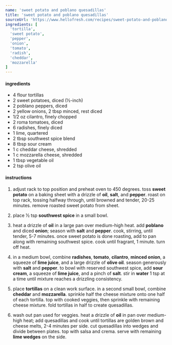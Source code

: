 ```yaml
---
name: 'sweet potato and poblano quesadillas'
title: 'sweet potato and poblano quesadillas'
sourceUrl: 'https://www.hellofresh.com/recipes/sweet-potato-and-poblano-quesadillas-61f98896e84b797e037a6619'
ingredients: [
  'tortilla',
  'sweet potato',
  'pepper',
  'onion',
  'tomato',
  'radish',
  'cheddar',
  'mozzarella'
]
---
```


#### ingredients

- 4 flour tortillas
- 2 sweet potatoes, diced (½-inch)
- 2 poblano peppers, diced
- 2 yellow onions, 2 tbsp minced, rest diced
- 1/2 oz cilantro, finely chopped
- 2 roma tomatoes, diced
- 6 radishes, finely diced
- 1 lime, quartered
- 2 tbsp southwest spice blend
- 8 tbsp sour cream
- 1 c cheddar cheese, shredded
- 1 c mozzarella cheese, shredded
- 1 tbsp vegetable oil
- 2 tsp olive oil

#### instructions

1. adjust rack to top position and preheat oven to 450 degrees. toss **sweet potato** on a baking sheet with a drizzle of **oil**, **salt**, and **pepper**. roast on top rack, tossing halfway through, until browned and tender, 20-25 minutes. remove roasted sweet potato from sheet.

2. place ½ tsp **southwest spice** in a small bowl.

3. heat a drizzle of **oil** in a large pan over medium-high heat. add **poblano** and diced **onion**; season with **salt** and **pepper**. cook, stirring, until tender, 5-7 minutes. once sweet potato is done roasting, add to pan along with remaining southwest spice. cook until fragrant, 1 minute. turn off heat.

4. in a medium bowl, combine **radishes**, **tomato**, **cilantro**, **minced onion**, a squeeze of **lime juice**, and a large drizzle of **olive oil**. season generously with **salt** and **pepper**. to bowl with reserved southwest spice, add **sour cream**, a squeeze of **lime juice**, and a pinch of **salt**. stir in **water** 1 tsp at a time until mixture reaches a drizzling consistency.

5. place **tortillas** on a clean work surface. in a second small bowl, combine **cheddar** and **mozzarella**. sprinkle half the cheese mixture onto one half of each tortilla. top with cooked veggies, then sprinkle with remaining cheese mixture. fold tortillas in half to create quesadillas.

6. wash out pan used for veggies. heat a drizzle of **oil** in pan over medium-high heat; add quesadillas and cook until tortillas are golden brown and cheese melts, 2-4 minutes per side. cut quesadillas into wedges and divide between plates. top with salsa and crema. serve with remaining **lime wedges** on the side.
